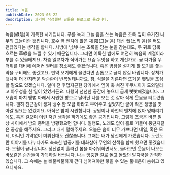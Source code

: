 ```yaml
---
title: 녹음
publishDate: 2023-05-22
description: 과거에 작성했던 글들을 블로그로 옮깁니다.
---
```


녹음(綠陰)이 가득한 시기입니다. 푸를 녹과 그늘 음을 쓰는 녹음은 초록 잎이 우거진 나무의 그늘이란 뜻입니다. 호수 앞 벤치에 앉은 채 陰(그늘 음) 대신 音(소리 음)을 써도 괜찮겠다는 생각을 합니다. 사방에 넘쳐나는 초록을 담는 눈을 감는대도, 두 귀로 담뿍 흐르는 草綠을 느낄 수 있기 때문입니다. 그러면 어둑한 밤에도 여전히 녹음의 계절이라 부를 수 있을테지요.
차츰 일교차가 식어가는 요즘 무엇을 하고 계신가요. 곧 다가올 무더위를 대비해 에어컨 필터를 청소해도 좋겠습니다. 혹은 밤잠을 설치게 할 모기를 쫓는 약을 구비해도 좋겠고요. 만약 모기에게 물렸다면 손톱으로 긁지 않길 바랍니다. 상처가 덧나며 더 간지러운 악순환이 반복될테니까요. 참, 식물을 기른다면 뜨거운 햇빛을 조심할 필요도 있겠습니다. 얼마 전 후덥지근한 창가에서 잎이 축 쳐진 후쿠시아가 도와달라고 아우성을 친 일이 있었거든요. 다행히 선선한 공간에 놓으니 금세 빳빳해졌습니다. 그 모습이 마치 땡볕 아래서 시원한 방으로 달아난 나를 보는 것 같아 작게 웃음을 터트렸습니다. 괜히 친근감이 생겨 냉수 한 모금 하라고 부어주고 싶었지만 굳이 작은 생명을 앗아갈 필요는 없겠지요.
아직은 밤이 시원합니다. 공원이나 하천의 벤치에 앉아 멍때리기에도, 혹은 걸으며 이런 저런 생각을 하기에도 좋은 공기입니다. 그렇게 조금은 바쁜 일상 사이에서 밤의 중턱을 방황했으면 합니다. 일행도, 노래도 없이 홀로 떠돌며 뚱딴지같은 공상을 해주세요. 그리고 내게 말해주세요. 오늘은 숨이 너무 가쁘다면 내일, 혹은 모레, 아니먼 기약없이 미뤄진대도 괜찮습니다. 그때는 내가 당신에게 가겠습니다. 도란도란 이야기를 나누다가도 축축한 밤공기를 대화삼아 무언의 산책을 함께 했으면 좋겠습니다.
오월이 끝나갑니다. 정신없이 흘러간 봄을 아쉬워하면서도, 돌아보면 웃음이 나오는 바보같은 순간들이 가득하길 바랍니다. 나는 엉뚱한 길로 돌고 돌았던 발자국을 간직하겠습니다. 그 속에는 늘 삐뚤빼뚤하게 걷다 넘어져야만 닿을 수 있는 풀내음이 숨쉬고 있으니까요.
